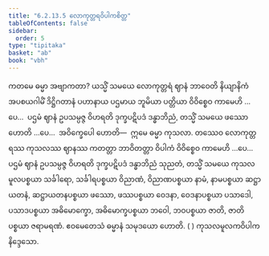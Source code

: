 ```yaml
---
title: "6.2.13.5 လောကုတ္တရဝိပါကစိတ္တ"
tableOfContents: false
sidebar:
  order: 5
type: "tipitaka"
basket: "ab"
book: "vbh"
---
```



<DynamicBreadcrumb />

<Division number="349" book="vbh">

<Paragraph number="1315" book="vbh">
ကတမေ ဓမ္မာ အဗျာကတာ? ယသ္မိံ သမယေ လောကုတ္တရံ ဈာနံ ဘာဝေတိ နိယျာနိကံ အပစယဂါမိံ ဒိဋ္ဌိဂတာနံ ပဟာနာယ ပဌမာယ ဘူမိယာ ပတ္တိယာ ဝိဝိစ္စေဝ ကာမေဟိ …ပေ…  ပဌမံ ဈာနံ ဥပသမ္ပဇ္ဇ ဝိဟရတိ ဒုက္ခပဋိပဒံ ဒန္ဓာဘိညံ, တသ္မိံ သမယေ ဖဿော ဟောတိ …ပေ…  အဝိက္ခေပေါ ဟောတိ—  ဣမေ ဓမ္မာ ကုသလာ.
</Paragraph>

<Paragraph number="1316" book="vbh">
တဿေဝ လောကုတ္တရဿ ကုသလဿ ဈာနဿ ကတတ္တာ ဘာဝိတတ္တာ ဝိပါကံ ဝိဝိစ္စေဝ ကာမေဟိ …ပေ…  ပဌမံ ဈာနံ ဥပသမ္ပဇ္ဇ ဝိဟရတိ ဒုက္ခပဋိပဒံ ဒန္ဓာဘိညံ သုညတံ, တသ္မိံ သမယေ ကုသလမူလပစ္စယာ သင်္ခါရော, သင်္ခါရပစ္စယာ ဝိညာဏံ, ဝိညာဏပစ္စယာ နာမံ, နာမပစ္စယာ ဆဋ္ဌာယတနံ, ဆဋ္ဌာယတနပစ္စယာ ဖဿော, ဖဿပစ္စယာ ဝေဒနာ, ဝေဒနာပစ္စယာ ပသာဒေါ, ပသာဒပစ္စယာ အဓိမောက္ခော, အဓိမောက္ခပစ္စယာ ဘဝေါ, ဘဝပစ္စယာ ဇာတိ, ဇာတိပစ္စယာ ဇရာမရဏံ. ဧဝမေတေသံ ဓမ္မာနံ သမုဒယော ဟောတိ. ( )

</Paragraph>
</Division>

<Paragraph number="1317" type="center" book="vbh">
ကုသလမူလကဝိပါကနိဒ္ဒေသော.
</Paragraph>
